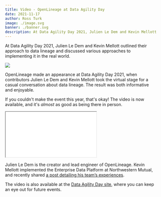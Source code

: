 ```yaml
---
title: Video - OpenLineage at Data Agility Day
date: 2021-11-17
author: Ross Turk
image: ./image.svg
banner: ./banner.svg
description: At Data Agility Day 2021, Julien Le Dem and Kevin Mellott outlined their approach to data lineage and discussed various approaches to implementing it in the real world.
---
```

At Data Agility Day 2021, Julien Le Dem and Kevin Mellott outlined their approach to data lineage and discussed various approaches to implementing it in the real world.

![](./banner.svg#full-width)

<!--truncate-->

OpenLineage made an appearance at Data Agility Day 2021, when contributors Julien Le Dem and Kevin Mellott took the virtual stage for a casual conversation about data lineage. The result was both informative and enjoyable.

If you couldn't make the event this year, that's okay! The video is now available, and it's *almost* as good as being there in person.

<iframe id="llo_fn3f45lpc900s9awi" src="//embed.vidello.com/4630/n3f45lpc900s9awi/player.html" allowfullscreen style={{width:"850px", height:"480px", margin:"0 auto", marginTop: "20px", marginBottom: "20px", border: "none"}}></iframe>

Julien Le Dem is the creator and lead engineer of OpenLineage. Kevin Mellott implemented the Enterprise Data Platform at Northwestern Mutual, and recently shared [a post detailing his team’s experiences](/blog/openlineage-at-northwestern-mutual). 

The video is also available at the [Data Agility Day site](https://dataagility.io/october2021/nw-mutual-datakin/), where you can keep an eye out for future events.
